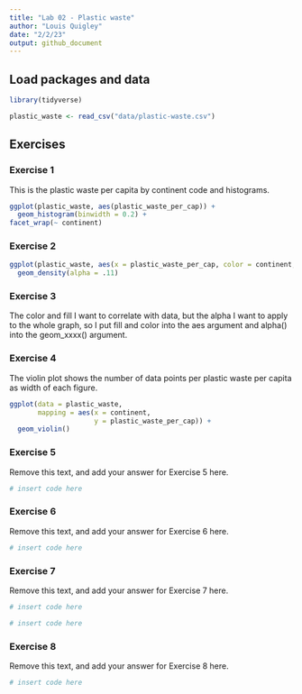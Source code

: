 ```yaml
---
title: "Lab 02 - Plastic waste"
author: "Louis Quigley"
date: "2/2/23"
output: github_document
---
```


## Load packages and data

```r
library(tidyverse) 
```

```r
plastic_waste <- read_csv("data/plastic-waste.csv")
```

## Exercises

### Exercise 1

This is the plastic waste per capita by continent code and histograms.

```r
ggplot(plastic_waste, aes(plastic_waste_per_cap)) +
  geom_histogram(binwidth = 0.2) +
facet_wrap(~ continent)
```

### Exercise 2

```r
ggplot(plastic_waste, aes(x = plastic_waste_per_cap, color = continent, fill = continent)) +
  geom_density(alpha = .11)
```

### Exercise 3

The color and fill I want to correlate with data, but the alpha I want to apply to the whole graph, so I put fill and color into the aes argument and alpha() into the geom_xxxx() argument. 

### Exercise 4

The violin plot shows the number of data points per plastic waste per capita as width of each figure. 

```r
ggplot(data = plastic_waste, 
       mapping = aes(x = continent, 
                     y = plastic_waste_per_cap)) +
  geom_violin()
```

### Exercise 5

Remove this text, and add your answer for Exercise 5 here.

```r
# insert code here
```

### Exercise 6

Remove this text, and add your answer for Exercise 6 here.

```r
# insert code here
```

### Exercise 7

Remove this text, and add your answer for Exercise 7 here.

```r
# insert code here
```

```r
# insert code here
```

### Exercise 8

Remove this text, and add your answer for Exercise 8 here.

```r
# insert code here
```

